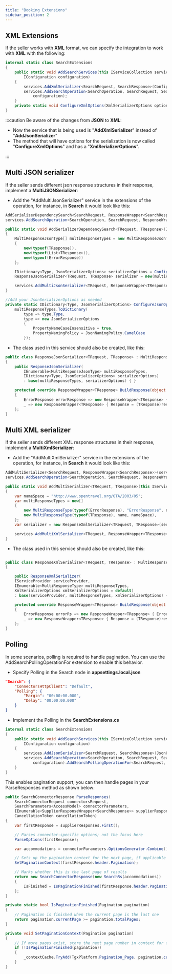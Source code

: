 ```yaml
---
title: "Booking Extensions"
sidebar_position: 2
---
```


## XML Extensions ##

If the seller works with **XML** format, we can specify the integration to work with **XML** with the following:

```csharp
internal static class SearchExtensions
{
    public static void AddSearchServices(this IServiceCollection services,
        IConfiguration configuration)
    {
        services.AddXmlSerializer<SearchRequest, SearchResponse>(ConfigureXmlOptions);
        services.AddSearchOperation<SearchOperation, SearchRequest, SearchResponse, AccessModel>(TgxPlatform.Name,
            configuration);
    }
    private static void ConfigureXmlOptions(XmlSerializerOptions options) { }
}
```

:::caution
Be aware of the changes from **JSON** to **XML**:

- Now the service that is being used is "**AddXmlSerializer**" instead of "**AddJsonSerializer**"
- The method that will have options for the serialization is now called "**ConfigureXmlOptions**" and has a "**XmlSerializerOptions**".

:::

## Multi JSON serializer

If the seller sends different json response structures in their response, implement a **MultiJSONSerializer**:

- Add the "AddMultiJsonSerializer" service in the extensions of the operation, for instance, in **Search** it would look like this:

```csharp
AddSerializerDependencySearch<SearchRequest, ResponseWrapper<SearchResponse>>(services); 
services.AddSearchOperation<SearchOperation, SearchRequest, ResponseWrapper<SearchResponse>>, AccessModel>(TgxPlatform.Name, configuration);

public static void AddSerializerDependencySearch<TRequest, TResponse>(IServiceCollection services)
{
    MultiResponseJsonType[] multiResponseTypes = new MultiResponseJsonType[]
    {
        new(typeof(TResponse)),
        new(typeof(List<TResponse>)),
        new(typeof(ErrorResponse))
    };

    IDictionary<Type, JsonSerializerOptions> serializerOptions = ConfigureJsonOptions(multiResponseTypes);
    ResponseJsonSerializer<TRequest, TResponse> serializer = new(multiResponseTypes, serializerOptions);

    services.AddMultiJsonSerializer<TRequest, ResponseWrapper<TResponse>, MultiResponseJsonSerializer<TRequest, ResponseWrapper<TResponse>>>(serializer, serializerOptions);
}

//Add your JsonSerializerOptions as needed
private static IDictionary<Type, JsonSerializerOptions> ConfigureJsonOptions(IEnumerable<MultiResponseJsonType> multiResponseTypes) =>
    multiResponseTypes.ToDictionary(
        type => type.Type,
        type => new JsonSerializerOptions
        {
            PropertyNameCaseInsensitive = true,
            PropertyNamingPolicy = JsonNamingPolicy.CamelCase
        });
```

- The class used in this service should also be created, like this:

```csharp
public class ResponseJsonSerializer<TRequest, TResponse> : MultiResponseJsonSerializer<TRequest, ResponseWrapper<TResponse>>
{
    public ResponseJsonSerializer(
        IEnumerable<MultiResponseJsonType> multiResponseTypes,
        IDictionary<Type, JsonSerializerOptions> serializerOptions) 
        : base(multiResponseTypes, serializerOptions) { }

    protected override ResponseWrapper<TResponse> BuildResponse(object response) => response switch
    {
        ErrorResponse errorResponse => new ResponseWrapper<TResponse> { ErrorResponse = errorResponse },
        _ => new ResponseWrapper<TResponse> { Response = (TResponse)response }
    };
}
```

## Multi XML serializer

If the seller sends different XML response structures in their response, implement a **MultiXmlSerializer**:

- Add the "AddMultiXmlSerializer" service in the extensions of the operation, for instance, in **Search** it would look like this:

```csharp
AddMultiSerializer<SearchRequest, ResponseWrapper<SearchResponse>>(services); 
services.AddSearchOperation<SearchOperation, SearchRequest, ResponseWrapper<SearchResponse>, AccessModel>(TgxPlatform.Name, configuration);

public static void AddMultiSerializer<TRequest, TResponse>(this IServiceCollection services, string name)
{
    var nameSpace = "http://www.opentravel.org/OTA/2003/05";
    var multiResponseTypes = new[]
    {
        new MultiResponseType(typeof(ErrorResponse), "ErrorResponse", nameSpace),
        new MultiResponseType(typeof(TResponse), name, nameSpace),
    };
    var serializer = new ResponseXmlSerializer<TRequest, TResponse>(services.BuildServiceProvider(), multiResponseTypes);

    services.AddMultiXmlSerializer<TRequest, ResponseWrapper<TResponse>, ResponseXmlSerializer<TRequest, TResponse>>(serializer);
}
```

- The class used in this service should also be created, like this:

```csharp

public class ResponseXmlSerializer<TRequest, TResponse> : MultiResponseXmlSerializer<TRequest, ResponseWrapper<TResponse>>
{

    public ResponseXmlSerializer(
    IServiceProvider serviceProvider,
    IEnumerable<MultiResponseType> multiResponseTypes,
    XmlSerializerOptions xmlSerializerOptions = default) 
    : base(serviceProvider, multiResponseTypes, xmlSerializerOptions) { }

    protected override ResponseWrapper<TResponse> BuildResponse(object response) => response switch
    {
        ErrorResponse errorRs => new ResponseWrapper<TResponse> { ErrorResponse = errorRs },
        _ => new ResponseWrapper<TResponse> { Response = (TResponse)response }
    };
}

```

## Polling

In some scenarios, polling is required to handle pagination. You can use the AddSearchPollingOperationFor extension to enable this behavior.

- Specify Polling in the Search node in **appsettings.local.json**

```json
"Search": {
    "ConnectorsHttpClient": "Default",
    "Polling": {
        "Margin": "00:00:00.000",
        "Delay": "00:00:00.000"
    }
}
```

- Implement the Polling in the **SearchExtensions.cs**
```csharp
internal static class SearchExtensions
{
    public static void AddSearchServices(this IServiceCollection services,
        IConfiguration configuration)
    {
        services.AddJsonSerializer<SearchRequest, SearchResponse>(JsonOptions.Configure);
        services.AddSearchOperation<SearchOperation, SearchRequest, SearchResponse, AccessModel>(TgxPlatform.Name,
            configuration).AddSearchPollingOperationFor<SearchRequest, SearchResponse, AccessModel>();
    }
}
```

This enables pagination support; you can then handle pages in your ParseResponses method as shown below:

```csharp
public SearchConnectorResponse ParseResponses(
    SearchConnectorRequest connectorsRequest,
    SearchParameters<AccessModel> connectorParameters,
    IEnumerable<SupplierResponseWrapper<SearchResponse>> supplierResponses,
    CancellationToken cancellationToken)
{
    var firstResponse = supplierResponses.First();

    // Parses connector-specific options; not the focus here
    ParseOptions(firstResponse);

    var accommodations = connectorParameters.OptionsGenerator.Combine();

    // Sets up the pagination context for the next page, if applicable
    SetPaginationContext(firstResponse.header.Pagination);

    // Marks whether this is the last page of results
    return new SearchConnectorResponse(new SearchRs(accommodations))
    {
        IsFinished = IsPaginationFinished(firstResponse.header.Pagination)
    };
}

private static bool IsPaginationFinished(Pagination pagination)
{
    // Pagination is finished when the current page is the last one
    return pagination.currentPage >= pagination.totalPages;
}

private void SetPaginationContext(Pagination pagination)
{
    // If more pages exist, store the next page number in context for future requests
    if (!IsPaginationFinished(pagination))
    {
        _contextCache.TryAdd(TgxPlatform.Pagination_Page, pagination.currentPage + 1);
    }
}
```